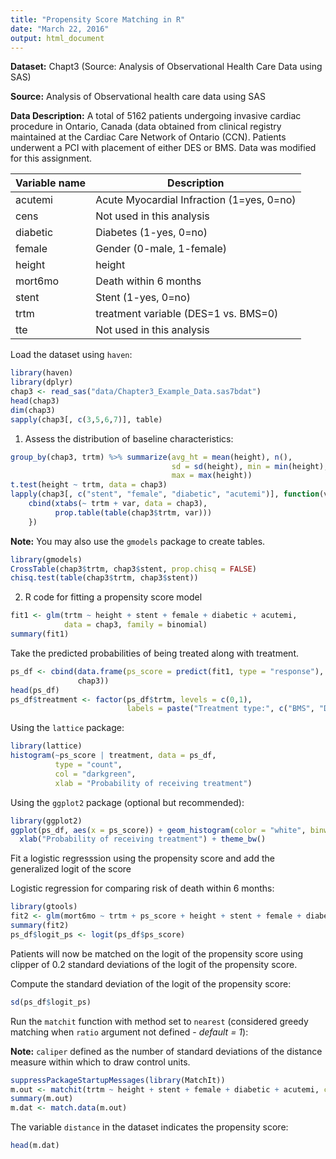 ```yaml
---
title: "Propensity Score Matching in R"
date: "March 22, 2016"
output: html_document
---
```


__Dataset:__ Chapt3 (Source: Analysis of Observational Health Care Data using SAS)

__Source:__ Analysis of Observational health care data using SAS

__Data Description:__ A total of 5162 patients undergoing invasive cardiac procedure in Ontario, Canada (data obtained from clinical registry maintained at the Cardiac Care Network of Ontario (CCN). Patients underwent a PCI with placement of either DES or BMS. Data was modified for this assignment.

|Variable name |Description|
|---------------|-----------|
|acutemi |Acute Myocardial Infraction (1=yes, 0=no) |
|cens | Not used in this analysis|
|diabetic | Diabetes (1-yes, 0=no)|
|female | Gender (0-male, 1-female)|
|height | height|
|mort6mo | Death within 6 months|
|stent | Stent (1-yes, 0=no)|
|trtm | treatment variable (DES=1 vs. BMS=0)|
|tte | Not used in this analysis|

Load the dataset using `haven`:

```r
library(haven)
library(dplyr)
chap3 <- read_sas("data/Chapter3_Example_Data.sas7bdat")
head(chap3)
dim(chap3)
sapply(chap3[, c(3,5,6,7)], table)
```

1. Assess the distribution of baseline characteristics:

```r
group_by(chap3, trtm) %>% summarize(avg_ht = mean(height), n(),
                                    sd = sd(height), min = min(height),
                                    max = max(height))
t.test(height ~ trtm, data = chap3)
lapply(chap3[, c("stent", "female", "diabetic", "acutemi")], function(var) {
    cbind(xtabs(~ trtm + var, data = chap3),
          prop.table(table(chap3$trtm, var)))
    })
```

__Note:__ You may also use the `gmodels` package to create tables.

```r
library(gmodels)
CrossTable(chap3$trtm, chap3$stent, prop.chisq = FALSE)
chisq.test(table(chap3$trtm, chap3$stent))
```

2. R code for fitting a propensity score model

```r
fit1 <- glm(trtm ~ height + stent + female + diabetic + acutemi,
            data = chap3, family = binomial)
summary(fit1)
```

Take the predicted probabilities of being treated along with treatment.

```r
ps_df <- cbind(data.frame(ps_score = predict(fit1, type = "response"),
               chap3))
head(ps_df)
ps_df$treatment <- factor(ps_df$trtm, levels = c(0,1),
                          labels = paste("Treatment type:", c("BMS", "DES")))
```

Using the `lattice` package:

```r
library(lattice)
histogram(~ps_score | treatment, data = ps_df,
          type = "count",
          col = "darkgreen",
          xlab = "Probability of receiving treatment")
```

Using the `ggplot2` package (optional but recommended):

```r
library(ggplot2)
ggplot(ps_df, aes(x = ps_score)) + geom_histogram(color = "white", binwidth = 0.02) + facet_wrap(~treatment) +
  xlab("Probability of receiving treatment") + theme_bw()
```

Fit a logistic regresssion using the propensity score and add the generalized logit of the score

Logistic regression for comparing risk of death within 6 months:

```r
library(gtools)
fit2 <- glm(mort6mo ~ trtm + ps_score + height + stent + female + diabetic + acutemi, data = ps_df, family = binomial)
summary(fit2)
ps_df$logit_ps <- logit(ps_df$ps_score)
```

Patients will now be matched on the logit of the propensity score using clipper of 0.2 standard deviations of the logit of the propensity score.

Compute the standard deviation of the logit of the propensity score: 
```r
sd(ps_df$logit_ps)
```

Run the `matchit` function with method set to `nearest` (considered greedy matching when `ratio` argument not defined - _default = 1_): 

__Note:__ `caliper` defined as the number of standard deviations of the distance measure within which to draw control units.

```r
suppressPackageStartupMessages(library(MatchIt))
m.out <- matchit(trtm ~ height + stent + female + diabetic + acutemi, caliper = 0.2, method = "nearest", data = chap3)
summary(m.out)
m.dat <- match.data(m.out)
```

The variable `distance` in the dataset indicates the propensity score: 

```r
head(m.dat)
```

